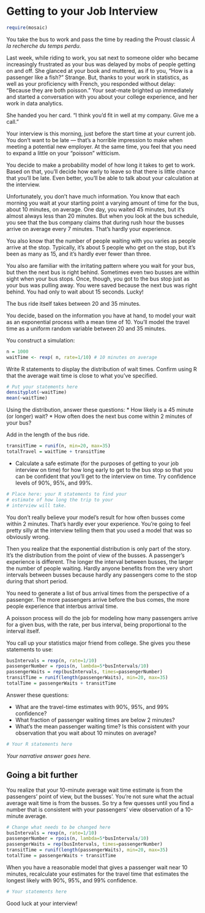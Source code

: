 # Getting to your Job Interview

```r
require(mosaic)
```

You take the bus to work and pass the time by reading the Proust classic <span title="Literally: In search of lost time.">*À la recherche du temps perdu*</span>. 

Last week, while riding to work, you sat next to someone older who became increasingly frustrated as your bus was delayed by mobs of people getting on and off.  She glanced at your book and muttered, as if to you, "How is a passenger like a fish?"  Strange.  But, thanks to your work in statistics, as well as your proficiency with French, you responded without delay: "Because they are both <span title="'Fish,' in French. In probability, a classic model for the number of passengers who arrive at a bus stop in an interval of time.">poisson</span>."  Your seat-mate brighted up immediately and started a conversation with you about your college experience, and her work in data analytics.  

She handed you her card.  "I think you'd fit in well at my company.  Give me a call."

Your interview is this morning, just before the start time at your current job.  You don't want to be late --- that's a horrible impression to make when meeting a potential new employer.  At the same time, you feel that you need to expand a little on your "poisson" witticism.

You decide to make a probability model of how long it takes to get to work.  Based on that, you'll decide how early to leave so that there is little chance that you'll be late.  Even better, you'll be able to talk about your calculation at the interview.

Unfortunately, you don't have much information.  You know that each morning you wait at your starting point a varying amount of time for the bus, about 10 minutes, on average.  One day, you waited 45 minutes, but it's almost always less than 20 minutes.  But when you look at the bus schedule, you see that the bus company claims that during rush hour the busses arrive on average every 7 minutes.  That's hardly your experience.

You also know that the number of people waiting with you varies as people arrive at the stop.  Typically, it's about 5 people who get on the stop, but it's been as many as 15, and it's hardly ever fewer than three.

You also are familiar with the irritating pattern where you wait for your bus, but then the next bus is right behind.  Sometimes even two busses are within sight when your bus stops.  Once, though, you got to the bus stop just as your bus was pulling away.  You were saved because the next bus was right behind.  You had only to wait about 15 seconds. Lucky!

The bus ride itself takes between 20 and 35 minutes.

You decide, based on the information you have at hand, to model your wait as an exponential process with a mean time of 10.  You'll model the travel time as a uniform random variable between 20 and 35 minutes.

You construct a simulation:
```r
n = 1000
waitTime <- rexp( n, rate=1/10) # 10 minutes on average
```

Write R statements to display the distribution of wait times.  Confirm using R that the average wait time is close to what you've specified.

```r
# Put your statements here
densityplot(~waitTime)
mean(~waitTime)
```

Using the distribution, answer these questions:
* How likely is a 45 minute (or longer) wait?
* How often does the next bus come within 2 minutes of your bus?

Add in the length of the bus ride.

```r
transitTime = runif(n, min=20, max=35)
totalTravel = waitTime + transitTime
```

* Calculate a safe estimate (for the purposes of getting to your job interview on time) for how long early to get to the bus stop so that you can be confident that you'll get to the interview on time.  Try confidence levels of 90%, 95%, and 99%.  

```r
# Place here: your R statements to find your 
# estimate of how long the trip to your 
# interview will take.

```

You don't really believe your model's result for how often busses come within 2 minutes.  That's hardly ever your experience.  You're going to feel pretty silly at the interview telling them that you used a model that was so obviously wrong.

Then you realize that the exponential distribution is only part of the story.  It's the distribution from the point of view of the busses.  A passenger's experience is different.  The longer the interval between busses, the larger the number of people waiting.  Hardly anyone benefits from the very short intervals between busses because hardly any passengers come to the stop during that short period.

You need to generate a list of bus arrival times from the perspective of a passenger.  The more passengers arrive before the bus comes, the more people experience that interbus arrival time.

A poisson process will do the job for modeling how many passengers arrive for a given bus, with the rate, per bus interval, being proportional to the interval itself.

You call up your statistics major friend from college.  She gives you these statements to use:

```r
busIntervals = rexp(n, rate=1/10)
passengerNumber = rpois(n, lambda=5*busIntervals/10) 
passengerWaits = rep(busIntervals, times=passengerNumber)
transitTime = runif(length(passengerWaits), min=20, max=35)
totalTime = passengerWaits + transitTime
```

Answer these questions:

* What are the travel-time estimates with 90%, 95%, and 99% confidence?
* What fraction of passenger waiting times are below 2 minutes?
* What's the mean passenger waiting time?  Is this consistent with your observation that you wait about 10 minutes on average?

```r
# Your R statements here
```

*Your narrative answer goes here.*

## Going a bit further

You realize that your 10-minute average wait time estimate is from the passengers' point of view, but the busses'.  You're not sure what the actual average wait time is from the busses.  So try a few quesses until you find a number that is consistent with your passengers' view observation of a 10-minute average.

```r
# Change what needs to be changed here
busIntervals = rexp(n, rate=1/10)
passengerNumber = rpois(n, lambda=5*busIntervals/10) 
passengerWaits = rep(busIntervals, times=passengerNumber)
transitTime = runif(length(passengerWaits), min=20, max=35)
totalTime = passengerWaits + transitTime
```

When you have a reasonable model that gives a passenger wait near 10 minutes, recalculate your estimates for the travel time that estimates the longest likely with 90%, 95%, and 99% confidence.

```r
# Your statements here

```

Good luck at your interview!